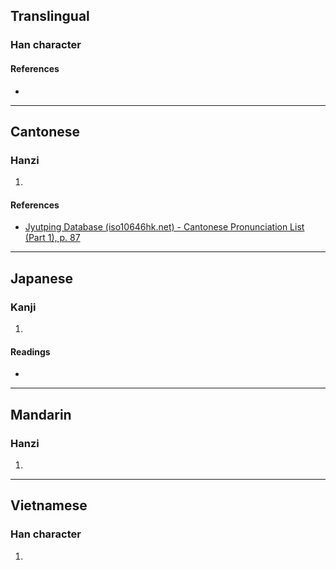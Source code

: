 {{character info/new}}
==Translingual==

===Han character===
{{Han char|rn=32|rad=土|as=08|sn=11|four=40148|canj=GYOJ|ids=⿰土卒}}

====References====
* {{Han ref|kx=0230.280|dkj=05166|hdz=10456.100|uh=57E3|ud=22499|bh=D4BD|bd=54461}}

----

==Cantonese==

===Hanzi===
{{yue-hanzi|jyut=[[seoi3]]|y=seui3}}

# {{defn|lang=yue|sort=土08}}

====References====
* [http://www.iso10646hk.net/jp/document/download.jsp Jyutping Database (iso10646hk.net) - Cantonese Pronunciation List (Part 1), p. 87]

----

==Japanese==

===Kanji===
{{ja-kanji|grade=|rs=土08}}

# {{defn|lang=ja|sort=土08}}

====Readings====
* {{ja-readings|on=[[さい]] (sai), [[そつ]] (sotsu)|kun=[[かれつち]] (karetsuchi)}}

----

==Mandarin==

===Hanzi===
{{cmn-hanzi|pin=[[suì]] ([[sui4]])|wg=sui<sup>4</sup>}}

# {{defn|lang=cmn|sort=土08}}

----

==Vietnamese==

===Han character===
{{vi-hantu|[[giót]]|rs=土08}}

# {{defn|lang=vi|sort=土08}}